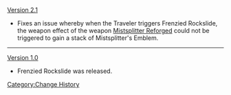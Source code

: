 [[Version 2.1]]
* Fixes an issue whereby when the Traveler triggers Frenzied Rockslide, the weapon effect of the weapon [[Mistsplitter Reforged]] could not be triggered to gain a stack of Mistsplitter's Emblem.
----
[[Version 1.0]]
* Frenzied Rockslide was released.
<noinclude>[[Category:Change History]]</noinclude>